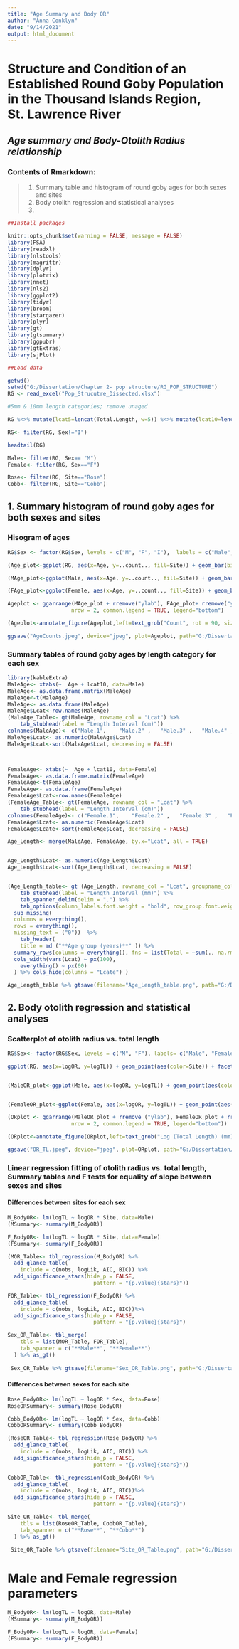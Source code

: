 ```yaml
---
title: "Age Summary and Body OR"
author: "Anna Conklyn"
date: "9/14/2021"
output: html_document
---
```


# **Structure and Condition of an Established Round Goby Population in the Thousand Islands Region, St. Lawrence River**
## *Age summary and Body-Otolith Radius relationship*

### Contents of Rmarkdown:
  > 1. Summary table and histogram of round goby ages for both sexes and sites
  > 2. Body otolith regression and statistical analyses
  > 3. 



```r
##Install packages

knitr::opts_chunk$set(warning = FALSE, message = FALSE) 
library(FSA)
library(readxl)
library(nlstools)
library(magrittr)
library(dplyr)
library(plotrix)
library(nnet)
library(nls2)
library(ggplot2)
library(tidyr)
library(broom)
library(stargazer)
library(plyr)
library(gt)
library(gtsummary)
library(ggpubr)
library(gtExtras)
library(sjPlot)
```


```r
##Load data

getwd()
setwd("G:/Dissertation/Chapter 2- pop structure/RG_POP_STRUCTURE")
RG <- read_excel("Pop_Strucutre_Dissected.xlsx")
```



```r
#5mm & 10mm length categories; remove unaged

RG %<>% mutate(lcat5=lencat(Total.Length, w=5)) %<>% mutate(lcat10=lencat(Total.Length, w=10)) %<>% filter(!is.na(RG$Age))  %<>% mutate(logTL=log10(Total.Length), logOR=log10(OR), Site=factor(Site)) 

RG<- filter(RG, Sex!="I")

headtail(RG)

Male<- filter(RG, Sex== "M")
Female<- filter(RG, Sex=="F")

Rose<- filter(RG, Site=="Rose")
Cobb<- filter(RG, Site=="Cobb")
```


## 1. Summary histogram of round goby ages for both sexes and sites

### Hisogram of ages

```r

RG$Sex <- factor(RG$Sex, levels = c("M", "F", "I"),  labels = c("Male", "Female", "Immature"))

(Age_plot<-ggplot(RG, aes(x=Age, y=..count.., fill=Site)) + geom_bar(binwidth=1, color="black", position=position_dodge(0.9, preserve = "single")) + facet_grid(cols = vars(RG$Sex)) + labs(x = "Age",  y = "Count") + scale_fill_manual(values=c("grey", "black")) + theme_classic () + xlim(0,5)+ theme(plot.margin = margin(t=0.1, l=0.1, r=0.1, b=0.1, unit = "cm"), text = element_text(size = 15), legend.position = "bottom"))

(MAge_plot<-ggplot(Male, aes(x=Age, y=..count.., fill=Site)) + geom_bar(color="black", position=position_dodge(0.9, preserve = "single")) + labs(x = "Age",  y = "Count", title = "Male") + ylim(0,80) +  scale_fill_manual(values=c("grey", "black")) + theme_classic () + xlim(0,5) + theme(plot.margin = margin(t=0.1, l=0.1, r=0.1, b=0.1, unit = "cm"), text = element_text(size = 15), legend.position = "bottom"))

(FAge_plot<-ggplot(Female, aes(x=Age, y=..count.., fill=Site)) + geom_bar(color="black", position=position_dodge(0.9, preserve = "single")) + labs(x = "Age",  y = "Count", title = "Female") + ylim(0,80) +  scale_fill_manual(values=c("grey", "black"))+ theme_classic () + xlim(0,5) + theme(plot.margin = margin(t=0.1, l=0.1, r=0.1, b=0.1, unit = "cm"), text = element_text(size = 15), legend.position = "bottom"))

Ageplot <- ggarrange(MAge_plot + rremove("ylab"), FAge_plot+ rremove("ylab"),
                    nrow = 2, common.legend = TRUE, legend="bottom")

(Ageplot<-annotate_figure(Ageplot,left=text_grob("Count", rot = 90, size = 15)))

ggsave("AgeCounts.jpeg", device="jpeg", plot=Ageplot, path="G:/Dissertation/Chapter 2- pop structure/RG_POP_STRUCTURE/Figures", dpi="retina", width = 7.48031, height = 9)
```


### Summary tables of round goby ages by length category for each sex
```r

library(kableExtra)
MaleAge<- xtabs(~  Age + lcat10, data=Male)
MaleAge<- as.data.frame.matrix(MaleAge)
MaleAge<-t(MaleAge)
MaleAge<- as.data.frame(MaleAge)
MaleAge$Lcat<-row.names(MaleAge)
(MaleAge_Table<- gt(MaleAge, rowname_col = "Lcat") %>%
    tab_stubhead(label = "Length Interval (cm)"))
colnames(MaleAge)<- c("Male.1",    "Male.2" ,   "Male.3" ,   "Male.4" ,   "Male.5" ,   "Lcat")
MaleAge$Lcat<- as.numeric(MaleAge$Lcat)
MaleAge$Lcat<-sort(MaleAge$Lcat, decreasing = FALSE)



FemaleAge<- xtabs(~  Age + lcat10, data=Female)
FemaleAge<- as.data.frame.matrix(FemaleAge)
FemaleAge<-t(FemaleAge)
FemaleAge<- as.data.frame(FemaleAge)
FemaleAge$Lcat<-row.names(FemaleAge)
(FemaleAge_Table<- gt(FemaleAge, rowname_col = "Lcat") %>%
    tab_stubhead(label = "Length Interval (cm)"))
colnames(FemaleAge)<- c("Female.1",    "Female.2" ,   "Female.3" ,   "Female.4" ,   "Female.5" ,   "Lcat")
FemaleAge$Lcat<- as.numeric(FemaleAge$Lcat)
FemaleAge$Lcate<-sort(FemaleAge$Lcat, decreasing = FALSE)

Age_Length<- merge(MaleAge, FemaleAge, by.x="Lcat", all = TRUE)


Age_Length$Lcat<- as.numeric(Age_Length$Lcat)
Age_Length$Lcat<-sort(Age_Length$Lcat, decreasing = FALSE)


(Age_Length_table<- gt (Age_Length, rowname_col = "Lcat", groupname_col = "Sex") %>%
    tab_stubhead(label = "Length Interval (mm)") %>%
    tab_spanner_delim(delim = ".") %>% 
    tab_options(column_labels.font.weight = "bold", row_group.font.weight = "bold", table.align = "left") %>% 
  sub_missing(
  columns = everything(),
  rows = everything(),
  missing_text = ("0"))  %>%  
    tab_header(
    title = md ("**Age group (years)**" )) %>%
  summary_rows(columns = everything(), fns = list(Total = ~sum(., na.rm = TRUE)), formatter = fmt_number, decimals = 0) %>% 
  cols_width(vars(Lcat) ~ px(100),
    everything() ~ px(60)
  ) %>% cols_hide(columns = "Lcate") )

Age_Length_table %>% gtsave(filename="Age_Length_table.png", path="G:/Dissertation/Chapter 2- pop structure/RG_POP_STRUCTURE/Figures")


```


## 2. Body otolith regression and statistical analyses

### Scatterplot of otolith radius vs. total length
```r
RG$Sex<- factor(RG$Sex, levels = c("M", "F"), labels= c("Male", "Female"))

ggplot(RG, aes(x=logOR, y=logTL)) + geom_point(aes(color=Site)) + facet_grid (rows=vars(Sex)) + theme_classic() + scale_color_manual(values=c("gray", "black")) + labs(x= "Log(Otolith Radius) (mm)", y="Log (Total Length) (mm)")+ theme(legend.position="bottom")+ geom_smooth(method = "lm", aes(group = Site, color=Site, linetype=Site))


(MaleOR_plot<-ggplot(Male, aes(x=logOR, y=logTL)) + geom_point(aes(color=Site)) + theme_classic() + scale_color_manual(values=c("gray", "black")) + labs(x= "Log(Otolith Radius) (mm)", y="Log (Total Length) (mm)", title = "Male")+ theme(legend.position="bottom")+ geom_smooth(method = "lm", aes(group = Site, color=Site, linetype=Site)) + theme(plot.margin = margin(t=0.1, l=0.1, r=0.1, b=0.1, unit = "cm"), text = element_text(size = 15), legend.position = "bottom") + ylim(1,3)+ xlim(0,0.6))


(FemaleOR_plot<-ggplot(Female, aes(x=logOR, y=logTL)) + geom_point(aes(color=Site)) + theme_classic() + scale_color_manual(values=c("gray", "black")) + labs(x= "Log(Otolith Radius) (mm)", y="Log (Total Length) (mm)", title = "Female")+ theme(legend.position="bottom")+ geom_smooth(method = "lm", aes(group = Site, color=Site, linetype=Site)) + theme(plot.margin = margin(t=0.1, l=0.1, r=0.1, b=0.1, unit = "cm"), text = element_text(size = 15), legend.position = "bottom") + ylim(1,3) + xlim(0,0.6))

(ORplot <- ggarrange(MaleOR_plot + rremove ("ylab"), FemaleOR_plot + rremove ("ylab"),
                    nrow = 2, common.legend = TRUE, legend="bottom"))

(ORplot<-annotate_figure(ORplot,left=text_grob("Log (Total Length) (mm)", rot = 90, size = 15)))

ggsave("OR_TL.jpeg", device="jpeg", plot=ORplot, path="G:/Dissertation/Chapter 2- pop structure/RG_POP_STRUCTURE/Figures", dpi="retina", width = 7.48031, height = 9)

```


### Linear regression fitting of otolith radius vs. total length, Summary tables and F tests for equality of slope between sexes and sites

#### Differences between sites for each sex
```r

M_BodyOR<- lm(logTL ~ logOR * Site, data=Male) 
(MSummary<- summary(M_BodyOR))

F_BodyOR<- lm(logTL ~ logOR * Site, data=Female) 
(FSummary<- summary(F_BodyOR))

(MOR_Table<- tbl_regression(M_BodyOR) %>%
  add_glance_table(
    include = c(nobs, logLik, AIC, BIC)) %>%  
  add_significance_stars(hide_p = FALSE,
                           pattern = "{p.value}{stars}"))

FOR_Table<- tbl_regression(F_BodyOR) %>%
  add_glance_table(
    include = c(nobs, logLik, AIC, BIC))%>%  
  add_significance_stars(hide_p = FALSE,
                           pattern = "{p.value}{stars}") 

Sex_OR_Table<- tbl_merge(
    tbls = list(MOR_Table, FOR_Table),
    tab_spanner = c("**Male**", "**Female**")
  ) %>% as_gt()
 
 Sex_OR_Table %>% gtsave(filename="Sex_OR_Table.png", path="G:/Dissertation/Chapter 2- pop structure/RG_POP_STRUCTURE/Figures")

```

#### Differences between sexes for each site
```r
Rose_BodyOR<- lm(logTL ~ logOR * Sex, data=Rose) 
RoseORSummary<- summary(Rose_BodyOR)

Cobb_BodyOR<- lm(logTL ~ logOR * Sex, data=Cobb)
CobbORSummary<- summary(Cobb_BodyOR)

(RoseOR_Table<- tbl_regression(Rose_BodyOR) %>%
  add_glance_table(
    include = c(nobs, logLik, AIC, BIC)) %>%  
  add_significance_stars(hide_p = FALSE,
                           pattern = "{p.value}{stars}"))

CobbOR_Table<- tbl_regression(Cobb_BodyOR) %>%
  add_glance_table(
    include = c(nobs, logLik, AIC, BIC))%>%  
  add_significance_stars(hide_p = FALSE,
                           pattern = "{p.value}{stars}") 

Site_OR_Table<- tbl_merge(
    tbls = list(RoseOR_Table, CobbOR_Table),
    tab_spanner = c("**Rose**", "**Cobb**")
  ) %>% as_gt()
 
 Site_OR_Table %>% gtsave(filename="Site_OR_Table.png", path="G:/Dissertation/Chapter 2- pop structure/RG_POP_STRUCTURE/Figures")
```

# Male and Female regression parameters

```r
M_BodyOR<- lm(logTL ~ logOR, data=Male) 
(MSummary<- summary(M_BodyOR))

F_BodyOR<- lm(logTL ~ logOR, data=Female) 
(FSummary<- summary(F_BodyOR))
```

